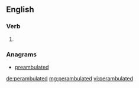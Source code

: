 ==English==

===Verb===
{{head|en}}

# {{en-past of|perambulate}}

===Anagrams===
* [[preambulated#English|preambulated]]

[[de:perambulated]]
[[mg:perambulated]]
[[vi:perambulated]]